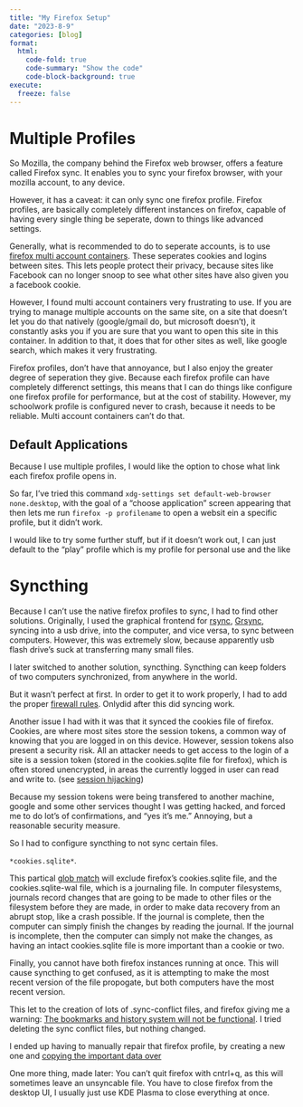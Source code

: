```yaml
---
title: "My Firefox Setup"
date: "2023-8-9"
categories: [blog]
format:
  html:
    code-fold: true
    code-summary: "Show the code"
    code-block-background: true
execute:
  freeze: false
---
```


# Multiple Profiles

So Mozilla, the company behind the Firefox web browser, offers a feature called Firefox sync. It enables you to sync your firefox browser, with your mozilla account, to any device. 

However, it has a caveat: it can only sync one firefox profile. Firefox profiles, are basically completely different instances on firefox, capable of having every single thing be seperate, down to things like advanced settings. 

Generally, what is recommended to do to seperate accounts, is to use [firefox multi account containers](https://support.mozilla.org/en-US/kb/containers). These seperates cookies and logins between sites. This lets people protect their privacy, because sites like Facebook can no longer snoop to see what other sites have also given you a facebook cookie. 

However, I found multi account containers very frustrating to use. If you are trying to manage multiple accounts on the same site, on a site that doesn't let you do that natively (google/gmail do, but microsoft doesn't), it constantly asks you if you are sure that you want to open this site in this container. In addition to that, it does that for other sites as well, like google search, which makes it very frustrating. 

Firefox profiles, don't have that annoyance, but I also enjoy the greater degree of seperation they give. Because each firefox profile can have completely differenct settings, this means that I can do things like configure one firefox profile for performance, but at the cost of stability. However, my schoolwork profile is configured never to crash, because it needs to be reliable. Multi account containers can't do that. 

## Default Applications

Because I use multiple profiles, I would like the option to chose what link each firefox profile opens in. 

So far, I've tried this command `xdg-settings set default-web-browser none.desktop`, with the goal of a "choose application" screen appearing that then lets me run `firefox -p profilename` to open a websit ein a specific profile, but it didn't work.

I would like to try some further stuff, but if it doesn't work out, I can just default to the "play" profile which is my profile for personal use and the like

# Syncthing

Because I can't use the native firefox profiles to sync, I had to find other solutions. Originally, I used the graphical frontend for [rsync](https://en.wikipedia.org/wiki/Rsync), [Grsync](https://en.wikipedia.org/wiki/Grsync), syncing into a usb drive, into the computer, and vice versa, to sync between computers. However, this was extremely slow, because apparently usb flash drive's suck at transferring many small files. 

I later switched to another solution, syncthing. Syncthing can keep folders of two computers synchronized, from anywhere in the world. 

But it wasn't perfect at first. In order to get it to work properly, I had to add the proper [firewall rules](https://docs.syncthing.net/users/firewall.html). Onlydid after this did syncing work.

Another issue I had with it was that it synced the cookies file of firefox. Cookies, are where most sites store the session tokens, a common way of knowing that you are logged in on this device. However, session tokens also present a security risk. All an attacker needs to get access to the login of a site is a session token (stored in the cookies.sqlite file for firefox), which is often stored unencrypted, in areas the currently logged in user can read and write to. (see [session hijacking](https://en.wikipedia.org/wiki/Session_hijacking))

Because my session tokens were being transfered to another machine, google and some other services thought I was getting hacked, and forced me to do lot's of confirmations, and "yes it's me." Annoying, but a reasonable security measure. 

So I had to configure syncthing to not sync certain files.

`*cookies.sqlite*`. 

This partical [glob match](https://en.wikipedia.org/wiki/Glob_(programming)) will exclude firefox's cookies.sqlite file, and the cookies.sqlite-wal file, which is a journaling file. In computer filesystems, journals record changes that are going to be made to other files or the filesystem before they are made, in order to make data recovery from an abrupt stop, like a crash possible. If the journal is complete, then the computer can simply finish the changes by reading the journal. If the journal is incomplete, then the computer can simply not make the changes, as having an intact cookies.sqlite file is more important than a cookie or two.

Finally, you cannot have both firefox instances running at once. This will cause syncthing to get confused, as it is attempting to make the most recent version of the file propogate, but both computers have the most recent version.

This let to the creation of lots of .sync-conflict files, and firefox giving me a warning: [The bookmarks and history system will not be functional](https://support.mozilla.org/en-US/kb/fix-bookmarks-and-history-will-not-be-functional). I tried deleting the sync conflict files, but nothing changed.

I ended up having to manually repair that firefox profile, by creating a new one and [copying the important data over](https://support.mozilla.org/en-US/kb/recovering-important-data-from-an-old-profile#w_copying-files-between-profile-folders)


One more thing, made later: You can't quit firefox with cntrl+q, as this will sometimes leave an unsyncable file. You have to close firefox from the desktop UI, I usually just use KDE Plasma to close everything at once. 


